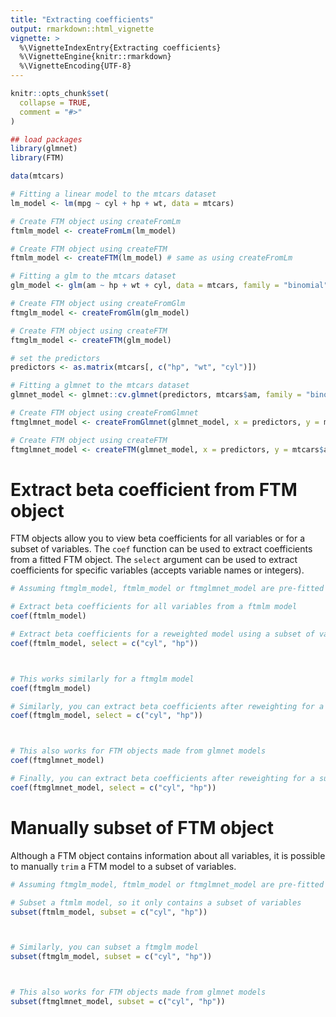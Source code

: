 ```yaml
---
title: "Extracting coefficients"
output: rmarkdown::html_vignette
vignette: >
  %\VignetteIndexEntry{Extracting coefficients}
  %\VignetteEngine{knitr::rmarkdown}
  %\VignetteEncoding{UTF-8}
---
```


```r
knitr::opts_chunk$set(
  collapse = TRUE,
  comment = "#>"
)
```

```r
## load packages
library(glmnet)
library(FTM)
```

```r
data(mtcars)

# Fitting a linear model to the mtcars dataset
lm_model <- lm(mpg ~ cyl + hp + wt, data = mtcars)

# Create FTM object using createFromLm
ftmlm_model <- createFromLm(lm_model)

# Create FTM object using createFTM
ftmlm_model <- createFTM(lm_model) # same as using createFromLm

# Fitting a glm to the mtcars dataset
glm_model <- glm(am ~ hp + wt + cyl, data = mtcars, family = "binomial")

# Create FTM object using createFromGlm
ftmglm_model <- createFromGlm(glm_model)

# Create FTM object using createFTM
ftmglm_model <- createFTM(glm_model)

# set the predictors
predictors <- as.matrix(mtcars[, c("hp", "wt", "cyl")])

# Fitting a glmnet to the mtcars dataset
glmnet_model <- glmnet::cv.glmnet(predictors, mtcars$am, family = "binomial")

# Create FTM object using createFromGlmnet
ftmglmnet_model <- createFromGlmnet(glmnet_model, x = predictors, y = mtcars$am)

# Create FTM object using createFTM
ftmglmnet_model <- createFTM(glmnet_model, x = predictors, y = mtcars$am)
```

# Extract beta coefficient from FTM object

FTM objects allow you to view beta coefficients for all variables or for a subset of variables. The `coef` function can be used to extract coefficients from a fitted FTM object. The `select` argument can be used to extract coefficients for specific variables (accepts variable names or integers).

```r
# Assuming ftmglm_model, ftmlm_model or ftmglmnet_model are pre-fitted model objects (see Create FTM Object vignette)

# Extract beta coefficients for all variables from a ftmlm model
coef(ftmlm_model)

# Extract beta coefficients for a reweighted model using a subset of variables from a ftmlm model
coef(ftmlm_model, select = c("cyl", "hp"))



# This works similarly for a ftmglm model
coef(ftmglm_model)

# Similarly, you can extract beta coefficients after reweighting for a subset of variables from a ftmglm model
coef(ftmglm_model, select = c("cyl", "hp"))



# This also works for FTM objects made from glmnet models
coef(ftmglmnet_model)

# Finally, you can extract beta coefficients after reweighting for a subset of variables from a ftmglmnet model
coef(ftmglmnet_model, select = c("cyl", "hp"))
```

# Manually subset of FTM object

Although a FTM object contains information about all variables, it is possible to manually `trim` a FTM model to a subset of variables.

```r
# Assuming ftmglm_model, ftmlm_model or ftmglmnet_model are pre-fitted model objects (see Create FTM Object vignette)

# Subset a ftmlm model, so it only contains a subset of variables
subset(ftmlm_model, subset = c("cyl", "hp"))



# Similarly, you can subset a ftmglm model
subset(ftmglm_model, subset = c("cyl", "hp"))



# This also works for FTM objects made from glmnet models
subset(ftmglmnet_model, subset = c("cyl", "hp"))
```
